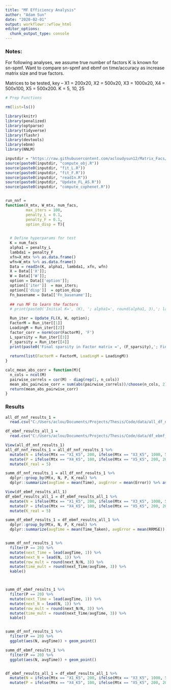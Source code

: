 ```yaml
---
title: "MF Efficiency Analysis"
author: "Adam Sun"
date: "2020-02-01"
output: workflowr::wflow_html
editor_options:
  chunk_output_type: console
---
```


### Notes:

For following analyses, we assume true number of factors K is known for sn-spmf. Want to compare sn-spmf and ebmf on time/accuracy as increase matrix size and true factors.

Matrices to be tested, key -- 
X1 = 200x20, X2 = 500x20, X3 = 1000x20, X4 = 500x100, X5 = 500x200. 
K = 5, 10, 25

```r
# Prep Functions

rm(list=ls())

library(knitr)
library(penalized)
library(optparse)
library(tidyverse)
library(flashr)
library(devtools)
library(ebnm)
library(NNLM)

```


```r
inputdir = "https://raw.githubusercontent.com/acloudysun12/Matrix_Facs/master/code/sn_spMF/"
source(paste0(inputdir, "compute_obj.R"))
source(paste0(inputdir, "fit_L.R"))
source(paste0(inputdir, "fit_F.R"))
source(paste0(inputdir, "readIn.R"))
source(paste0(inputdir, "Update_FL_AS.R"))
source(paste0(inputdir, "compute_cophenet.R"))


run_nnf = 
function(X_mtx, W_mtx, num_facs, 
         max_iters = 100, 
         penalty_L = 0.1, 
         penalty_F = 0.1, 
         option_disp = T){
  

  # Define hyperparams for test
  K = num_facs
  alpha1 = penalty_L
  lambda1 = penalty_F
  xfn=X_mtx %>% as.data.frame()
  wfn=W_mtx %>% as.data.frame()
  Data = readIn(K, alpha1, lambda1, xfn, wfn) 
  X = Data[['X']];
  W = Data[['W']];
  option = Data[['option']];
  option[['iter']]  = max_iters;
  option[['disp']]  = option_disp
  Fn_basename = Data[['Fn_basename']];
  
  ## run MF to learn the factors  
  # print(paste0('Initial K=', (K), '; alpha1=', round(alpha1, 3),'; lambda1=', round(lambda1, 3)));

  Run_iter = Update_FL(X, W, option);
  FactorM = Run_iter[[1]]
  LoadingM = Run_iter[[2]]
  factor_corr = norm(cor(FactorM), 'F')
  L_sparsity = Run_iter[[3]]
  F_sparsity = Run_iter[[4]]
  print(paste0('Final sparsity in Factor matrix =', (F_sparsity),'; Final sparsity in L =', (L_sparsity), '; '))
  
  return(list(FactorM = FactorM, LoadingM = LoadingM))
}

calc_mean_abs_corr = function(M){
  n_cols = ncol(M)
  pairwise_correls = cor(M) - diag(rep(1, n_cols))
  mean_abs_pairwise_corr = sum(abs(pairwise_correls))/choose(n_cols, 2)
  return(mean_abs_pairwise_corr)
}

```
  
### Results

```r

all_df_nnf_results_1 = 
  read.csv("C:/Users/aclou/Documents/Projects/Thesis/Code/data/all_df_nnf_results_1.csv", header = T)

df_ebmf_results_all_1 = 
  read.csv("C:/Users/aclou/Documents/Projects/Thesis/Code/data/df_ebmf_results_all_1.csv", header = T)

```



```r

View(all_df_nnf_results_1)
all_df_nnf_results_1 = all_df_nnf_results_1 %>%
  mutate(N = ifelse(Mtx == "X1_K5", 200, ifelse(Mtx == "X3_K5", 1000, 500))) %>%
  mutate(P = ifelse(Mtx == "X4_K5", 100, ifelse(Mtx == "X5_K5", 200, 20))) %>%
  mutate(K_real = 5)

summ_df_nnf_results_1 = all_df_nnf_results_1 %>% 
  dplyr::group_by(Mtx, N, P, K_real) %>% 
  dplyr::summarize(avgTime = mean(Time), avgError = mean(Error)) %>% as.data.frame()

View(df_ebmf_results_all_1)
df_ebmf_results_all_1 = df_ebmf_results_all_1 %>%
  mutate(N = ifelse(Mtx == "X1_K5", 200, ifelse(Mtx == "X3_K5", 1000, 500))) %>%
  mutate(P = ifelse(Mtx == "X4_K5", 100, ifelse(Mtx == "X5_K5", 200, 20))) %>%
  mutate(K_real = 5)

summ_df_ebmf_results_1 = df_ebmf_results_all_1 %>% 
  dplyr::group_by(Mtx, N, P, K_real) %>% 
  dplyr::summarize(avgTime = mean(Time_Taken), avgError = mean(RRMSE)) %>% as.data.frame()


summ_df_nnf_results_1 %>% 
  filter(P == 20) %>% 
  mutate(next_Time = lead(avgTime, 1)) %>%
  mutate(next_N = lead(N, 1)) %>%
  mutate(row_mult = round(next_N/N, 3)) %>%
  mutate(time_mult = round(next_Time/avgTime, 3)) %>%
  kable() 



summ_df_ebmf_results_1 %>% 
  filter(P == 20) %>% 
  mutate(next_Time = lead(avgTime, 1)) %>%
  mutate(next_N = lead(N, 1)) %>%
  mutate(row_mult = round(next_N/N, 3)) %>%
  mutate(time_mult = round(next_Time/avgTime, 3)) %>%
  kable() 


summ_df_nnf_results_1 %>% 
  filter(P == 20) %>% 
  ggplot(aes(N, avgTime)) + geom_point() 

summ_df_ebmf_results_1 %>% 
  filter(P == 20) %>% 
  ggplot(aes(N, avgTime)) + geom_point() 


df_ebmf_results_all_1 = df_ebmf_results_all_1 %>%
  mutate(N = ifelse(Mtx == "X1_K5", 200, ifelse(Mtx == "X3_K5", 1000, 500))) %>%
  mutate(P = ifelse(Mtx == "X4_K5", 100, ifelse(Mtx == "X5_K5", 200, 20)))


```






